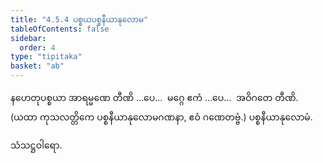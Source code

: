```yaml
---
title: "4.5.4 ပစ္စယပစ္စနီယာနုလောမ"
tableOfContents: false
sidebar:
  order: 4
type: "tipitaka"
basket: "ab"
---
```



<DynamicBreadcrumb />

<Division number="88">

<Paragraph number="2264">
နဟေတုပစ္စယာ အာရမ္မဏေ တီဏိ …ပေ…  မဂ္ဂေ ဧကံ …ပေ…  အဝိဂတေ တီဏိ.
</Paragraph>

<Paragraph number="2265">
(ယထာ ကုသလတ္တိကေ ပစ္စနီယာနုလောမဂဏနာ, ဧဝံ ဂဏေတဗ္ဗံ.)

</Paragraph>
</Division>

<Paragraph number="2266" type="center">
ပစ္စနီယာနုလောမံ.

  
သံသဋ္ဌဝါရော.
</Paragraph>